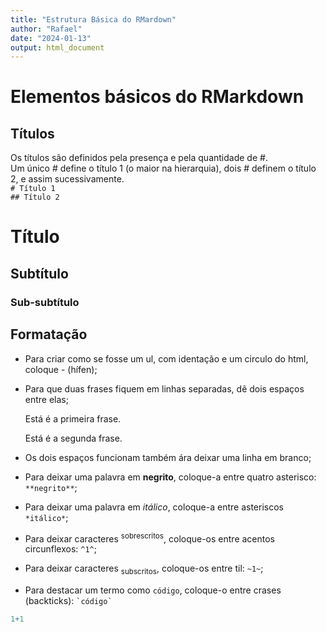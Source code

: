 ```yaml
---
title: "Estrutura Básica do RMardown"
author: "Rafael"
date: "2024-01-13"
output: html_document
---
```


# Elementos básicos do RMarkdown

## Títulos

Os títulos são definidos pela presença e pela quantidade de #.\
Um único \# define o título 1 (o maior na hierarquia), dois \# definem o título 2, e assim sucessivamente.\
`# Título 1`\
`## Título 2`

# Título

## Subtítulo

### Sub-subtítulo

## Formatação

-   Para criar como se fosse um ul, com identação e um circulo do html, coloque - (hífen);

-   Para que duas frases fiquem em linhas separadas, dê dois espaços entre elas;

    Está é a primeira frase.

    Está é a segunda frase.

-   Os dois espaços funcionam também ára deixar uma linha em branco;

-   Para deixar uma palavra em **negrito**, coloque-a entre quatro asterisco: `**negrito**`;

-   Para deixar uma palavra em *itálico*, coloque-a entre asteriscos `*itálico*`;

-   Para deixar caracteres ^sobrescritos^, coloque-os entre acentos circunflexos: `^1^`;

-   Para deixar caracteres ~subscritos~, coloque-os entre til: `~1~`;

-   Para destacar um termo como `código`, coloque-o entre crases (backticks): `` `código` ``

```r
1+1


```